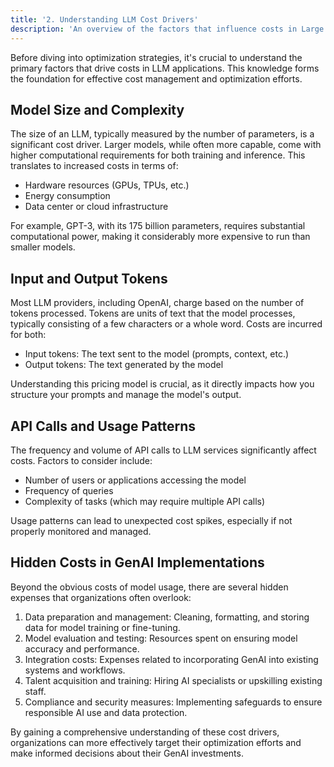 ```yaml
---
title: '2. Understanding LLM Cost Drivers'
description: 'An overview of the factors that influence costs in Large Language Model applications'
---
```

Before diving into optimization strategies, it's crucial to understand the primary factors that drive costs in LLM applications. This knowledge forms the foundation for effective cost management and optimization efforts.

## Model Size and Complexity

The size of an LLM, typically measured by the number of parameters, is a significant cost driver. Larger models, while often more capable, come with higher computational requirements for both training and inference. This translates to increased costs in terms of:

- Hardware resources (GPUs, TPUs, etc.)
- Energy consumption
- Data center or cloud infrastructure

For example, GPT-3, with its 175 billion parameters, requires substantial computational power, making it considerably more expensive to run than smaller models.

## Input and Output Tokens

Most LLM providers, including OpenAI, charge based on the number of tokens processed. Tokens are units of text that the model processes, typically consisting of a few characters or a whole word. Costs are incurred for both:

- Input tokens: The text sent to the model (prompts, context, etc.)
- Output tokens: The text generated by the model

Understanding this pricing model is crucial, as it directly impacts how you structure your prompts and manage the model's output.

## API Calls and Usage Patterns

The frequency and volume of API calls to LLM services significantly affect costs. Factors to consider include:

- Number of users or applications accessing the model
- Frequency of queries
- Complexity of tasks (which may require multiple API calls)

Usage patterns can lead to unexpected cost spikes, especially if not properly monitored and managed.

## Hidden Costs in GenAI Implementations

Beyond the obvious costs of model usage, there are several hidden expenses that organizations often overlook:

1. Data preparation and management: Cleaning, formatting, and storing data for model training or fine-tuning.
2. Model evaluation and testing: Resources spent on ensuring model accuracy and performance.
3. Integration costs: Expenses related to incorporating GenAI into existing systems and workflows.
4. Talent acquisition and training: Hiring AI specialists or upskilling existing staff.
5. Compliance and security measures: Implementing safeguards to ensure responsible AI use and data protection.

By gaining a comprehensive understanding of these cost drivers, organizations can more effectively target their optimization efforts and make informed decisions about their GenAI investments.